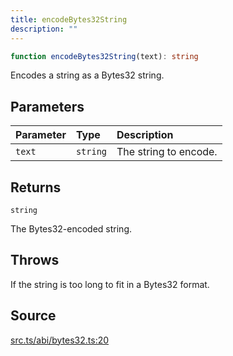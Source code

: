 ```yaml
---
title: encodeBytes32String
description: ""
---
```


```ts
function encodeBytes32String(text): string
```

Encodes a string as a Bytes32 string.

## Parameters

| Parameter | Type | Description |
| :------ | :------ | :------ |
| `text` | `string` | The string to encode. |

## Returns

`string`

The Bytes32-encoded string.

## Throws

If the string is too long to fit in a Bytes32 format.

## Source

[src.ts/abi/bytes32.ts:20](https://github.com/dominant-strategies/quais-6.js/blob/3f482dd134064d41657ff7dc9ba8162f741c9c83/src.ts/abi/bytes32.ts#L20)
